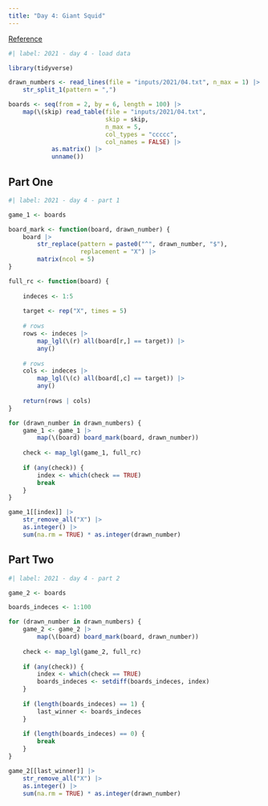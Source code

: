 ```yaml
---
title: "Day 4: Giant Squid"
---
```


[Reference](https://adventofcode.com/2021/day/4)

```r
#| label: 2021 - day 4 - load data

library(tidyverse)

drawn_numbers <- read_lines(file = "inputs/2021/04.txt", n_max = 1) |> 
    str_split_1(pattern = ",")

boards <- seq(from = 2, by = 6, length = 100) |> 
    map(\(skip) read_table(file = "inputs/2021/04.txt",
                           skip = skip,
                           n_max = 5,
                           col_types = "ccccc",
                           col_names = FALSE) |> 
            as.matrix() |> 
            unname())
```

## Part One

```r
#| label: 2021 - day 4 - part 1

game_1 <- boards

board_mark <- function(board, drawn_number) {
    board |> 
        str_replace(pattern = paste0("^", drawn_number, "$"),
                    replacement = "X") |> 
        matrix(ncol = 5)
}

full_rc <- function(board) {
    
    indeces <- 1:5
    
    target <- rep("X", times = 5)
    
    # rows
    rows <- indeces |>
        map_lgl(\(r) all(board[r,] == target)) |>
        any()
    
    # rows
    cols <- indeces |>
        map_lgl(\(c) all(board[,c] == target)) |>
        any()
    
    return(rows | cols)
}

for (drawn_number in drawn_numbers) {
    game_1 <- game_1 |> 
        map(\(board) board_mark(board, drawn_number))
    
    check <- map_lgl(game_1, full_rc)
    
    if (any(check)) {
        index <- which(check == TRUE)
        break
    }
}

game_1[[index]] |> 
    str_remove_all("X") |> 
    as.integer() |> 
    sum(na.rm = TRUE) * as.integer(drawn_number)
```

## Part Two

```r
#| label: 2021 - day 4 - part 2

game_2 <- boards

boards_indeces <- 1:100

for (drawn_number in drawn_numbers) {
    game_2 <- game_2 |> 
        map(\(board) board_mark(board, drawn_number))
    
    check <- map_lgl(game_2, full_rc)
    
    if (any(check)) {
        index <- which(check == TRUE)
        boards_indeces <- setdiff(boards_indeces, index)
    }
    
    if (length(boards_indeces) == 1) {
        last_winner <- boards_indeces
    }
    
    if (length(boards_indeces) == 0) {
        break
    }
}

game_2[[last_winner]] |> 
    str_remove_all("X") |> 
    as.integer() |> 
    sum(na.rm = TRUE) * as.integer(drawn_number)
```

